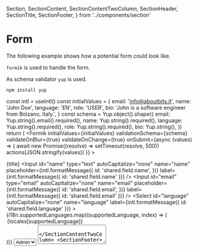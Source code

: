   Section,
  SectionContent,
  SectionContentTwoColumn,
  SectionHeader,
  SectionTitle,
  SectionFooter,
} from '../components/section'

<Meta title="Examples/Form" />

# Form

The following example shows how a potential form could look like.

`formik` is used to handle the form.

As schema validator `yup` is used.

```
npm install yup
```

  const intl = useIntl()
  const initialValues = {
    email: 'info@aboutbits.it',
    name: 'John Doe',
    language: 'EN',
    role: 'USER',
    bio: 'John is a software engineer from Bolzano, Italy.',
  }
  const schema = Yup.object().shape({
    email: Yup.string().email().required(),
    name: Yup.string().required(),
    language: Yup.string().required(),
    role: Yup.string().required(),
    bio: Yup.string(),
  })
  return (
    <ContentArea>
      <Formik
        initialValues={initialValues}
        validationSchema={schema}
        validateOnBlur={true}
        validateOnChange={true}
        onSubmit={async (values) => {
          await new Promise((resolve) => setTimeout(resolve, 500))
          actions(JSON.stringify(values))
        }}
      >
        <Form>
          <Section>
            <SectionHeader>
              <SectionTitle>{title}</SectionTitle>
            </SectionHeader>
            <SectionContent>
              <SectionContentTwoColumn>
                <Input
                  id="name"
                  type="text"
                  autoCapitalize="none"
                  name="name"
                  placeholder={intl.formatMessage({
                    id: 'shared.field.name',
                  })}
                  label={intl.formatMessage({ id: 'shared.field.name' })}
                />
                <Input
                  id="email"
                  type="email"
                  autoCapitalize="none"
                  name="email"
                  placeholder={intl.formatMessage({
                    id: 'shared.field.email',
                  })}
                  label={intl.formatMessage({ id: 'shared.field.email' })}
                />
                <Select
                  id="language"
                  autoCapitalize="none"
                  name="language"
                  label={intl.formatMessage({ id: 'shared.field.language' })}
                >
                  {i18n.supportedLanguages.map((supportedLanguage, index) => (
                    <option
                      className="bg-gray-600"
                      key={index}
                      value={supportedLanguage}
                    >
                      {locales[supportedLanguage]}
                    </option>
                  ))}
                </Select>
                <Select
                  id="role"
                  autoCapitalize="none"
                  name="role"
                  label="Role"
                >
                  <option className="bg-gray-600" value="ADMIN">
                    Admin
                  </option>
                  <option className="bg-gray-600" value="USER">
                    User
                  </option>
                </Select>
                <TextArea
                  id="bio"
                  rows="3"
                  className="xl:col-span-2"
                  name="bio"
                  label="Bio"
                />
              </SectionContentTwoColumn>
              <SectionFooter>
                <Actions>
                  <SubmitButton>Save</SubmitButton>
                </Actions>
              </SectionFooter>
            </SectionContent>
          </Section>
        </Form>
      </Formik>
    </ContentArea>
  )
}

<Canvas>
  <Story name="Default" args={{ title: 'User edit' }}>
    {Template.bind({})}
  </Story>
</Canvas>
